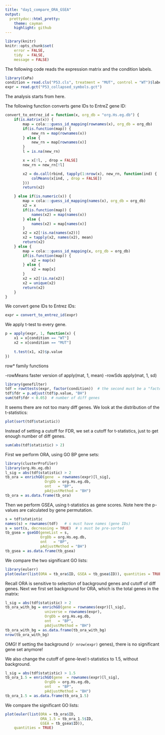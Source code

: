 ```yaml
---
title: "day1_compare_ORA_GSEA"
output:
  prettydoc::html_pretty:
    theme: cayman
    highlight: github
---
```


```r
library(knitr)
knitr::opts_chunk$set(
    error = FALSE,
    tidy  = FALSE,
    message = FALSE)
```

The following code reads the expression matrix and the condition labels.

```r
library(CePa)
condition = read.cls("P53.cls", treatment = "MUT", control = "WT")$label
expr = read.gct("P53_collapsed_symbols.gct")
```

The analysis starts from here.

The following function converts gene IDs to EntreZ gene ID:

```r
convert_to_entrez_id = function(x, org_db = "org.Hs.eg.db") {
    if(is.matrix(x)) {
        map = cola:::guess_id_mapping(rownames(x), org_db = org_db)
        if(is.function(map)) {
            new_rn = map(rownames(x))
        } else {
            new_rn = map[rownames(x)]
        }
        l = is.na(new_rn)

        x = x[!l, , drop = FALSE]
        new_rn = new_rn[!l]

        x2 = do.call(rbind, tapply(1:nrow(x), new_rn, function(ind) {
            colMeans(x[ind, , drop = FALSE])
        }))
        return(x2)

    } else if(is.numeric(x)) {
        map = cola:::guess_id_mapping(names(x), org_db = org_db)
        x2 = x
        if(is.function(map)) {
            names(x2) = map(names(x))
        } else {
            names(x2) = map[names(x)]
        }
        x2 = x2[!is.na(names(x2))]
        x2 = tapply(x2, names(x2), mean)
        return(x2)
    } else {
        map = cola:::guess_id_mapping(x, org_db = org_db)
        if(is.function(map)) {
            x2 = map(x)
        } else {
            x2 = map[x]
        }
        x2 = x2[!is.na(x2)]
        x2 = unique(x2)
        return(x2)
    }
}
```

We convert gene IDs to Entrez IDs:

```r
expr = convert_to_entrez_id(expr)
```

We apply t-test to every gene.

```r
p = apply(expr, 1, function(x) {
    x1 = x[condition == "WT"]
    x2 = x[condition == "MUT"]
    
    t.test(x1, x2)$p.value
})
```


row* family functions

-rowMeans  faster version of apply(mat, 1, mean)
-rowSds    apply(mat, 1, sd)

```r
library(genefilter)
tdf = rowttests(expr, factor(condition))  # the second must be a "factor"
tdf$fdr = p.adjust(tdf$p.value, "BH")
sum(tdf$fdr < 0.05)  # number of diff genes
```

It seems there are not too many diff genes. We look at the distribution of the t-statistics:

```r
plot(sort(tdf$statistic))
```

Instead of setting a cutoff for FDR, we set a cutoff for t-statistics, just to get
enough number of diff genes.

```r
sum(abs(tdf$statistic) > 2)
```

First we perform ORA, using GO BP gene sets:

```r
library(clusterProfiler)
library(org.Hs.eg.db)
l_sig = abs(tdf$statistic) > 2
tb_ora = enrichGO(gene  = rownames(expr)[l_sig],
                  OrgDb = org.Hs.eg.db,
                  ont   = "BP",
                  pAdjustMethod = "BH")
tb_ora = as.data.frame(tb_ora)
```


Then we perform GSEA, using t-statistics as gene scores. Note here the p-values
are calculated by gene permutation.

```r
s = tdf$statistic
names(s) = rownames(tdf)   # s must have names (gene IDs)
s = sort(s, decreasing = TRUE)  # s must be pre-sorted
tb_gsea = gseGO(geneList = s, 
                OrgDb = org.Hs.eg.db,
                ont   = "BP",
                pAdjustMethod = "BH")
tb_gsea = as.data.frame(tb_gsea)
```

We compare the two significant GO lists:

```r
library(eulerr)
plot(euler(list(ORA = tb_ora$ID, GSEA = tb_gsea$ID)), quantities = TRUE)
```

Recall ORA is sensitive to selection of background genes and cutoff of diff genes.
Next we first set background for ORA, which is the total genes in the matrix:

```r
l_sig = abs(tdf$statistic) > 2
tb_ora_with_bg = enrichGO(gene = rownames(expr)[l_sig],
                  universe = rownames(expr),
                  OrgDb = org.Hs.eg.db,
                  ont   = "BP",
                  pAdjustMethod = "BH")
tb_ora_with_bg = as.data.frame(tb_ora_with_bg)
nrow(tb_ora_with_bg)
```

OMG! If setting the background (`r nrow(expr)` genes), there is no significant gene set anymore!

We also change the cutoff of gene-level t-statistics to 1.5, without background.

```r
l_sig = abs(tdf$statistic) > 1.5
tb_ora_1.5 = enrichGO(gene  = rownames(expr)[l_sig],
                  OrgDb = org.Hs.eg.db,
                  ont   = "BP",
                  pAdjustMethod = "BH")
tb_ora_1.5 = as.data.frame(tb_ora_1.5)
```

We compare the significant GO lists:

```r
plot(euler(list(ORA = tb_ora$ID, 
                ORA_1.5 = tb_ora_1.5$ID, 
                GSEA = tb_gsea$ID)), 
    quantities = TRUE)
```